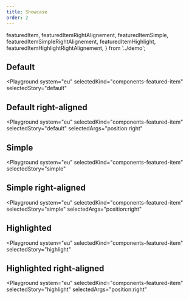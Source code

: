 ```yaml
---
title: Showcase
order: 2
---
```


  featuredItem,
  featuredItemRightAlignement,
  featuredItemSimple,
  featuredItemSimpleRightAlignement,
  featuredItemHighlight,
  featuredItemHighlightRightAlignement,
} from '../demo';

## Default

<Playground
  system="eu"
  selectedKind="components-featured-item"
  selectedStory="default"
>
  <Html markup={featuredItem} />
</Playground>

## Default right-aligned

<Playground
  system="eu"
  selectedKind="components-featured-item"
  selectedStory="default"
  selectedArgs="position:right"
>
  <Html markup={featuredItemRightAlignement} />
</Playground>

## Simple

<Playground
  system="eu"
  selectedKind="components-featured-item"
  selectedStory="simple"
>
  <Html markup={featuredItemSimple} />
</Playground>

## Simple right-aligned

<Playground
  system="eu"
  selectedKind="components-featured-item"
  selectedStory="simple"
  selectedArgs="position:right"
>
  <Html markup={featuredItemSimpleRightAlignement} />
</Playground>

## Highlighted

<Playground
  system="eu"
  selectedKind="components-featured-item"
  selectedStory="highlight"
>
  <Html markup={featuredItemHighlight} />
</Playground>

## Highlighted right-aligned

<Playground
  system="eu"
  selectedKind="components-featured-item"
  selectedStory="highlight"
  selectedArgs="position:right"
>
  <Html markup={featuredItemHighlightRightAlignement} />
</Playground>

